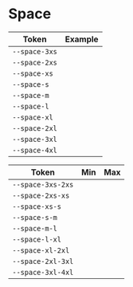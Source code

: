 
<Meta title="Tokens/Space" />

# Space

<div className="cluster align-start gap-xl">
    <table>
        <thead>
            <tr>
                <th>Token</th>
                <th>Example</th>
            </tr>
        </thead>
        <tbody>
            <tr>
                <td>
                    <code>--space-3xs</code>
                </td>
                <td>
                    <div
                        className="spacing-demo"
                        style={{
                            width: 'var(--space-3xs)',
                            height: 'var(--space-3xs)',
                            backgroundColor: 'var(--color-primary-ui)',
                        }}
                    ></div>
                </td>
            </tr>
            <tr>
                <td>
                    <code>--space-2xs</code>
                </td>
                <td>
                    <div
                        className="spacing-demo"
                        style={{
                            width: 'var(--space-2xs)',
                            height: 'var(--space-2xs)',
                            backgroundColor: 'var(--color-primary-ui)',
                        }}
                    ></div>
                </td>
            </tr>
            <tr>
                <td>
                    <code>--space-xs</code>
                </td>
                <td>
                    <div
                        className="spacing-demo"
                        style={{
                            width: 'var(--space-xs)',
                            height: 'var(--space-xs)',
                            backgroundColor: 'var(--color-primary-ui)',
                        }}
                    ></div>
                </td>
            </tr>
            <tr>
                <td>
                    <code>--space-s</code>
                </td>
                <td>
                    <div
                        className="spacing-demo"
                        style={{
                            width: 'var(--space-s)',
                            height: 'var(--space-s)',
                            backgroundColor: 'var(--color-primary-ui)',
                        }}
                    ></div>
                </td>
            </tr>
            <tr>
                <td>
                    <code>--space-m</code>
                </td>
                <td>
                    <div
                        className="spacing-demo"
                        style={{
                            width: 'var(--space-m)',
                            height: 'var(--space-m)',
                            backgroundColor: 'var(--color-primary-ui)',
                        }}
                    ></div>
                </td>
            </tr>
            <tr>
                <td>
                    <code>--space-l</code>
                </td>
                <td>
                    <div
                        className="spacing-demo"
                        style={{
                            width: 'var(--space-l)',
                            height: 'var(--space-l)',
                            backgroundColor: 'var(--color-primary-ui)',
                        }}
                    ></div>
                </td>
            </tr>
            <tr>
                <td>
                    <code>--space-xl</code>
                </td>
                <td>
                    <div
                        className="spacing-demo"
                        style={{
                            width: 'var(--space-xl)',
                            height: 'var(--space-xl)',
                            backgroundColor: 'var(--color-primary-ui)',
                        }}
                    ></div>
                </td>
            </tr>
            <tr>
                <td>
                    <code>--space-2xl</code>
                </td>
                <td>
                    <div
                        className="spacing-demo"
                        style={{
                            width: 'var(--space-2xl)',
                            height: 'var(--space-2xl)',
                            backgroundColor: 'var(--color-primary-ui)',
                        }}
                    ></div>
                </td>
            </tr>
            <tr>
                <td>
                    <code>--space-3xl</code>
                </td>
                <td>
                    <div
                        className="spacing-demo"
                        style={{
                            width: 'var(--space-3xl)',
                            height: 'var(--space-3xl)',
                            backgroundColor: 'var(--color-primary-ui)',
                        }}
                    ></div>
                </td>
            </tr>
            <tr>
                <td>
                    <code>--space-4xl</code>
                </td>
                <td>
                    <div
                        className="spacing-demo"
                        style={{
                            width: 'var(--space-4xl)',
                            height: 'var(--space-4xl)',
                            backgroundColor: 'var(--color-primary-ui)',
                        }}
                    ></div>
                </td>
            </tr>
        </tbody>
    </table>
    <table>
        <thead>
            <tr>
                <th>Token</th>
                <th>Min</th>
                <th>Max</th>
            </tr>
        </thead>
        <tbody>
            <tr>
                <td>
                    <code>--space-3xs-2xs</code>
                </td>
                <td>
                    <div
                        className="spacing-demo"
                        style={{
                            width: 'var(--space-3xs)',
                            height: 'var(--space-3xs)',
                            backgroundColor: 'var(--color-primary-ui)',
                        }}
                    ></div>
                </td>
                <td>
                    <div
                        className="spacing-demo"
                        style={{
                            width: 'var(--space-2xs)',
                            height: 'var(--space-2xs)',
                            backgroundColor: 'var(--color-primary-ui)',
                        }}
                    ></div>
                </td>
            </tr>
            <tr>
                <td>
                    <code>--space-2xs-xs</code>
                </td>
                <td>
                    <div
                        className="spacing-demo"
                        style={{
                            width: 'var(--space-2xs)',
                            height: 'var(--space-2xs)',
                            backgroundColor: 'var(--color-primary-ui)',
                        }}
                    ></div>
                </td>
                <td>
                    <div
                        className="spacing-demo"
                        style={{
                            width: 'var(--space-xs)',
                            height: 'var(--space-xs)',
                            backgroundColor: 'var(--color-primary-ui)',
                        }}
                    ></div>
                </td>
            </tr>
            <tr>
                <td>
                    <code>--space-xs-s</code>
                </td>
                <td>
                    <div
                        className="spacing-demo"
                        style={{
                            width: 'var(--space-xs)',
                            height: 'var(--space-xs)',
                            backgroundColor: 'var(--color-primary-ui)',
                        }}
                    ></div>
                </td>
                <td>
                    <div
                        className="spacing-demo"
                        style={{
                            width: 'var(--space-s)',
                            height: 'var(--space-s)',
                            backgroundColor: 'var(--color-primary-ui)',
                        }}
                    ></div>
                </td>
            </tr>
            <tr>
                <td>
                    <code>--space-s-m</code>
                </td>
                <td>
                    <div
                        className="spacing-demo"
                        style={{
                            width: 'var(--space-s)',
                            height: 'var(--space-s)',
                            backgroundColor: 'var(--color-primary-ui)',
                        }}
                    ></div>
                </td>
                <td>
                    <div
                        className="spacing-demo"
                        style={{
                            width: 'var(--space-m)',
                            height: 'var(--space-m)',
                            backgroundColor: 'var(--color-primary-ui)',
                        }}
                    ></div>
                </td>
            </tr>
            <tr>
                <td>
                    <code>--space-m-l</code>
                </td>
                <td>
                    <div
                        className="spacing-demo"
                        style={{
                            width: 'var(--space-m)',
                            height: 'var(--space-m)',
                            backgroundColor: 'var(--color-primary-ui)',
                        }}
                    ></div>
                </td>
                <td>
                    <div
                        className="spacing-demo"
                        style={{
                            width: 'var(--space-l)',
                            height: 'var(--space-l)',
                            backgroundColor: 'var(--color-primary-ui)',
                        }}
                    ></div>
                </td>
            </tr>
            <tr>
                <td>
                    <code>--space-l-xl</code>
                </td>
                <td>
                    <div
                        className="spacing-demo"
                        style={{
                            width: 'var(--space-l)',
                            height: 'var(--space-l)',
                            backgroundColor: 'var(--color-primary-ui)',
                        }}
                    ></div>
                </td>
                <td>
                    <div
                        className="spacing-demo"
                        style={{
                            width: 'var(--space-xl)',
                            height: 'var(--space-xl)',
                            backgroundColor: 'var(--color-primary-ui)',
                        }}
                    ></div>
                </td>
            </tr>
            <tr>
                <td>
                    <code>--space-xl-2xl</code>
                </td>
                <td>
                    <div
                        className="spacing-demo"
                        style={{
                            width: 'var(--space-xl)',
                            height: 'var(--space-xl)',
                            backgroundColor: 'var(--color-primary-ui)',
                        }}
                    ></div>
                </td>
                <td>
                    <div
                        className="spacing-demo"
                        style={{
                            width: 'var(--space-2xl)',
                            height: 'var(--space-2xl)',
                            backgroundColor: 'var(--color-primary-ui)',
                        }}
                    ></div>
                </td>
            </tr>
            <tr>
                <td>
                    <code>--space-2xl-3xl</code>
                </td>
                <td>
                    <div
                        className="spacing-demo"
                        style={{
                            width: 'var(--space-2xl)',
                            height: 'var(--space-2xl)',
                            backgroundColor: 'var(--color-primary-ui)',
                        }}
                    ></div>
                </td>
                <td>
                    <div
                        className="spacing-demo"
                        style={{
                            width: 'var(--space-3xl)',
                            height: 'var(--space-3xl)',
                            backgroundColor: 'var(--color-primary-ui)',
                        }}
                    ></div>
                </td>
            </tr>
            <tr>
                <td>
                    <code>--space-3xl-4xl</code>
                </td>
                <td>
                    <div
                        className="spacing-demo"
                        style={{
                            width: 'var(--space-3xl)',
                            height: 'var(--space-3xl)',
                            backgroundColor: 'var(--color-primary-ui)',
                        }}
                    ></div>
                </td>
                <td>
                    <div
                        className="spacing-demo"
                        style={{
                            width: 'var(--space-4xl)',
                            height: 'var(--space-4xl)',
                            backgroundColor: 'var(--color-primary-ui)',
                        }}
                    ></div>
                </td>
            </tr>
        </tbody>
    </table>
</div>

